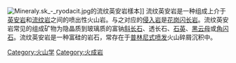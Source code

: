 {{expand|time=2010-01-20T23:29:56+00:00}}
{{unreferenced|time=2010-01-20T23:29:56+00:00}}
[[File:Mineraly.sk_-_ryodacit.jpg|thumb]]的流纹英安岩樣本]]
流纹英安岩是一种组成上介于[[英安岩|英安岩]]和[[流纹岩|流纹岩]]之间的喷出性火山岩。与之对应的[[侵入岩|侵入岩]]是[[花岗闪长岩|花岗闪长岩]]。流纹英安岩常见的组成矿物为隐晶质到玻璃质的富钠[[斜长石|斜长石]]、透长石、[[石英|石英]]、[[黑云母|黑云母]]或[[角闪石|角闪石]]。流纹英安岩是一种富硅的岩石，常存在于[[普林尼式喷发|普林尼式喷发]]火山碎屑沉积中。

{{火山}}

[[Category:火山学|Category:火山学]]
[[Category:火成岩|Category:火成岩]]